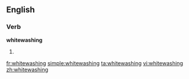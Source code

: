 ==English==

===Verb===
'''whitewashing'''

# {{present participle of|[[whitewash]]}}

[[fr:whitewashing]]
[[simple:whitewashing]]
[[ta:whitewashing]]
[[vi:whitewashing]]
[[zh:whitewashing]]